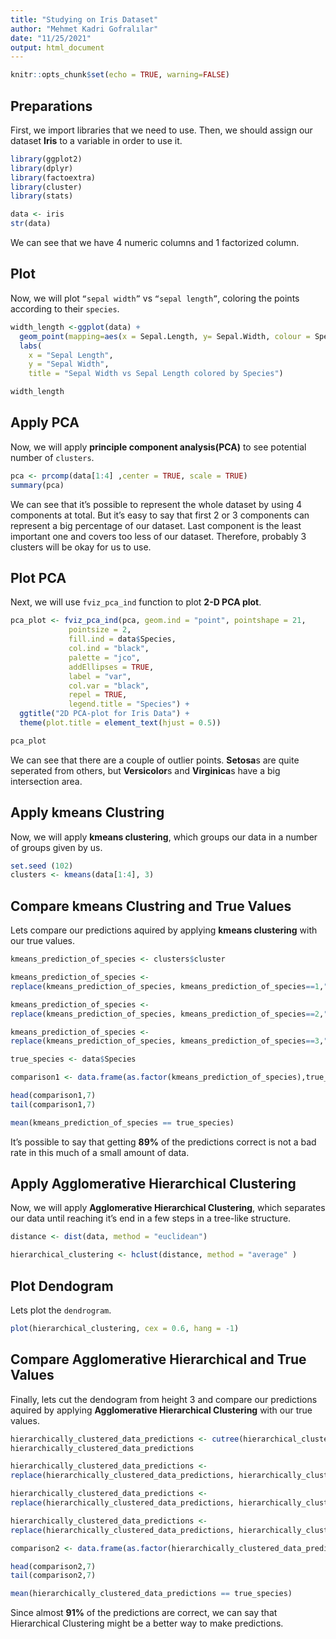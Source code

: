 ```yaml
---
title: "Studying on Iris Dataset"
author: "Mehmet Kadri Gofralılar"
date: "11/25/2021"
output: html_document
---
```


```r
knitr::opts_chunk$set(echo = TRUE, warning=FALSE)

```

## Preparations 

First, we import libraries that we need to use. Then, we should assign our dataset **Iris** to a variable in order to use it.

```r
library(ggplot2)
library(dplyr)
library(factoextra)
library(cluster)
library(stats)

data <- iris
str(data)
```

We can see that we have 4 numeric columns and 1 factorized column.

## Plot

Now, we will plot `“sepal width”` vs `“sepal length”`, coloring the points according to their `species`.

```r
width_length <-ggplot(data) +
  geom_point(mapping=aes(x = Sepal.Length, y= Sepal.Width, colour = Species))+
  labs(
    x = "Sepal Length",
    y = "Sepal Width",
    title = "Sepal Width vs Sepal Length colored by Species")

width_length
```


## Apply PCA

Now, we will apply **principle component analysis(PCA)** to see potential number of `clusters`.


```r
pca <- prcomp(data[1:4] ,center = TRUE, scale = TRUE)
summary(pca)
```

We can see that it's possible to represent the whole dataset by using 4 components at total. But it's easy to say that first 2 or 3 components can represent a big percentage of our dataset. Last component is the least important one and covers too less of our dataset. Therefore, probably 3 clusters will be okay for us to use.


## Plot PCA

Next, we will use `fviz_pca_ind` function to plot **2-D PCA plot**.

```r
pca_plot <- fviz_pca_ind(pca, geom.ind = "point", pointshape = 21, 
             pointsize = 2, 
             fill.ind = data$Species, 
             col.ind = "black", 
             palette = "jco", 
             addEllipses = TRUE,
             label = "var",
             col.var = "black",
             repel = TRUE,
             legend.title = "Species") +
  ggtitle("2D PCA-plot for Iris Data") +
  theme(plot.title = element_text(hjust = 0.5))

pca_plot

```

We can see that there are a couple of outlier points. **Setosa**s are quite seperated from others, but **Versicolor**s and **Virginica**s have a big intersection area.

## Apply kmeans Clustring

Now, we will apply **kmeans clustering**, which groups our data in a number of groups given by us.

```r
set.seed (102)
clusters <- kmeans(data[1:4], 3)
```


## Compare kmeans Clustring and True Values

Lets compare our predictions aquired by applying **kmeans clustering** with our true values.

```r

kmeans_prediction_of_species <- clusters$cluster

kmeans_prediction_of_species <-
replace(kmeans_prediction_of_species, kmeans_prediction_of_species==1,"virginica")

kmeans_prediction_of_species <-
replace(kmeans_prediction_of_species, kmeans_prediction_of_species==2,"setosa")

kmeans_prediction_of_species <-
replace(kmeans_prediction_of_species, kmeans_prediction_of_species==3,"versicolor")

true_species <- data$Species

comparison1 <- data.frame(as.factor(kmeans_prediction_of_species),true_species)

head(comparison1,7)
tail(comparison1,7)

mean(kmeans_prediction_of_species == true_species)

```

It's possible to say that getting **89%** of the predictions correct is not a bad rate in this much of a small amount of data.


## Apply Agglomerative Hierarchical Clustering

Now, we will apply **Agglomerative Hierarchical Clustering**, which separates our data until reaching it's end in a few steps in a tree-like structure.

```r

distance <- dist(data, method = "euclidean")

hierarchical_clustering <- hclust(distance, method = "average" )

```



## Plot Dendogram

Lets plot the `dendrogram`.

```r
plot(hierarchical_clustering, cex = 0.6, hang = -1)
```


## Compare Agglomerative Hierarchical and True Values
Finally, lets cut the dendogram from height 3 and compare our predictions aquired by applying **Agglomerative Hierarchical Clustering** with our true values.
```r
hierarchically_clustered_data_predictions <- cutree(hierarchical_clustering, k = 3)
hierarchically_clustered_data_predictions

hierarchically_clustered_data_predictions <-
replace(hierarchically_clustered_data_predictions, hierarchically_clustered_data_predictions==1,"setosa")

hierarchically_clustered_data_predictions <-
replace(hierarchically_clustered_data_predictions, hierarchically_clustered_data_predictions==2,"versicolor")

hierarchically_clustered_data_predictions <-
replace(hierarchically_clustered_data_predictions, hierarchically_clustered_data_predictions==3,"virginica")

comparison2 <- data.frame(as.factor(hierarchically_clustered_data_predictions),true_species)

head(comparison2,7)
tail(comparison2,7)

mean(hierarchically_clustered_data_predictions == true_species)
```

Since almost **91%** of the predictions are correct, we can say that Hierarchical Clustering might be a better way to make predictions.

